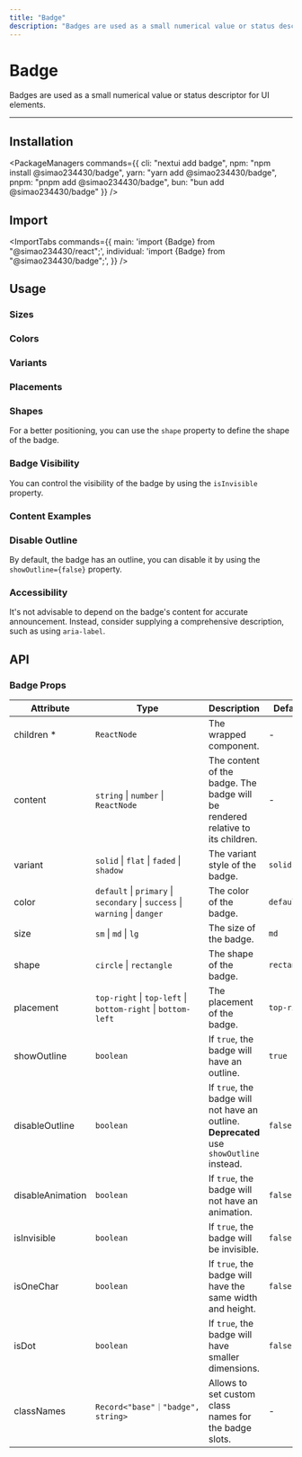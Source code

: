 ```yaml
---
title: "Badge"
description: "Badges are used as a small numerical value or status descriptor for UI elements."
---
```



# Badge

Badges are used as a small numerical value or status descriptor for UI elements.

<ComponentLinks component="badge" rscCompatible />

---

<CarbonAd />

## Installation

<PackageManagers
  commands={{
    cli: "nextui add badge",
    npm: "npm install @simao234430/badge",
    yarn: "yarn add @simao234430/badge",
    pnpm: "pnpm add @simao234430/badge",
    bun: "bun add @simao234430/badge"
  }}
/>


## Import

<ImportTabs
  commands={{
    main: 'import {Badge} from "@simao234430/react";',
    individual: 'import {Badge} from "@simao234430/badge";',
  }}
/>

## Usage

<CodeDemo title="Usage" files={badgeContent.usage} />

### Sizes

<CodeDemo title="Sizes" files={badgeContent.sizes} />

### Colors

<CodeDemo title="Colors" files={badgeContent.colors} />

### Variants

<CodeDemo title="Variants" files={badgeContent.variants} />

### Placements

<CodeDemo title="Placements" files={badgeContent.placements} />

### Shapes

For a better positioning, you can use the `shape` property to define the shape of the badge.

<CodeDemo title="Shapes" files={badgeContent.shapes} />

### Badge Visibility

You can control the visibility of the badge by using the `isInvisible` property.

<CodeDemo title="Badge visibility" files={badgeContent.visibility} />

### Content Examples

<CodeDemo title="Content examples" files={badgeContent.contentExamples} />

### Disable Outline

By default, the badge has an outline, you can disable it by using the `showOutline={false}` property.

<CodeDemo title="Disable outline" files={badgeContent.showOutline} />

### Accessibility

It's not advisable to depend on the badge's content for accurate announcement.
Instead, consider supplying a comprehensive description, such as using `aria-label`.

<CodeDemo title="Accessibility" files={badgeContent.a11y} />

<Spacer y={4} />

## API

### Badge Props

| Attribute        | Type                                                                        | Description                                                                              | Default     |
| ---------------- | --------------------------------------------------------------------------- | ---------------------------------------------------------------------------------------- | ----------- |
| children \*      | `ReactNode`                                                                 | The wrapped component.                                                                   | -           |
| content          | `string` \| `number` \| `ReactNode`                                         | The content of the badge. The badge will be rendered relative to its children.           | -           |
| variant          | `solid` \| `flat` \| `faded` \| `shadow`                                    | The variant style of the badge.                                                          | `solid`     |
| color            | `default` \| `primary` \| `secondary` \| `success` \| `warning` \| `danger` | The color of the badge.                                                                  | `default`   |
| size             | `sm` \| `md` \| `lg`                                                        | The size of the badge.                                                                   | `md`        |
| shape            | `circle` \| `rectangle`                                                     | The shape of the badge.                                                                  | `rectangle` |
| placement        | `top-right` \| `top-left` \| `bottom-right` \| `bottom-left`                | The placement of the badge.                                                              | `top-right` |
| showOutline      | `boolean`                                                                   | If `true`, the badge will have an outline.                                               | `true`      |
| disableOutline   | `boolean`                                                                   | If `true`, the badge will not have an outline. **Deprecated** use `showOutline` instead. | `false`     |
| disableAnimation | `boolean`                                                                   | If `true`, the badge will not have an animation.                                         | `false`     |
| isInvisible      | `boolean`                                                                   | If `true`, the badge will be invisible.                                                  | `false`     |
| isOneChar        | `boolean`                                                                   | If `true`, the badge will have the same width and height.                                | `false`     |
| isDot            | `boolean`                                                                   | If `true`, the badge will have smaller dimensions.                                       | `false`     |
| classNames       | `Record<"base"｜"badge", string>`                                           | Allows to set custom class names for the badge slots.                                    | -           |
